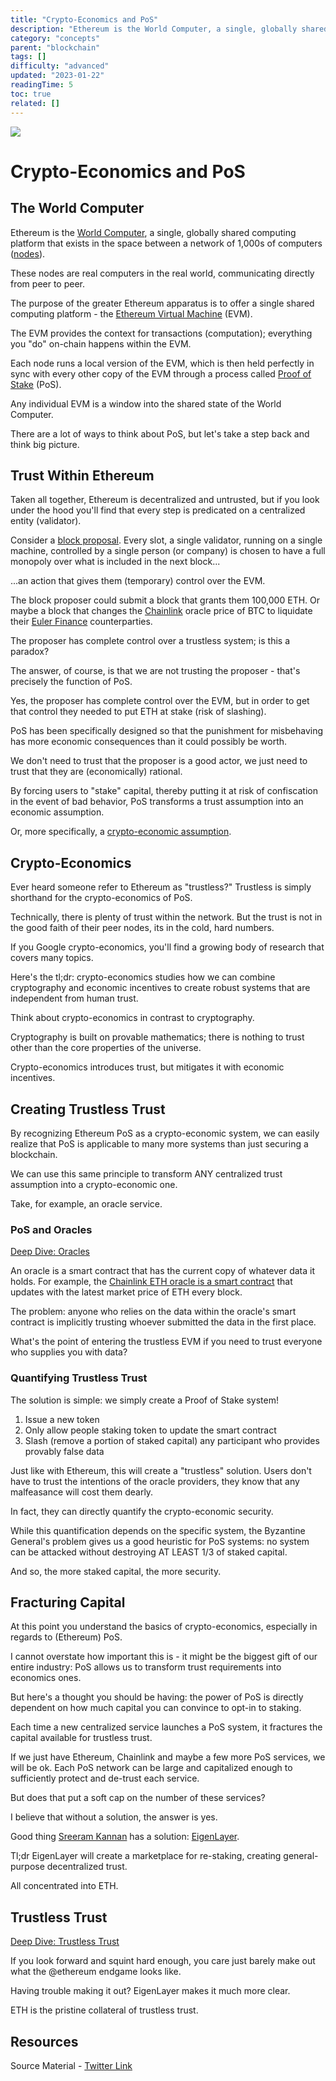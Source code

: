 ```yaml
---
title: "Crypto-Economics and PoS"
description: "Ethereum is the World Computer, a single, globally shared computing platform that exists in the space between a network of 1,000s of computers (nodes)."
category: "concepts"
parent: "blockchain"
tags: []
difficulty: "advanced"
updated: "2023-01-22"
readingTime: 5
toc: true
related: []
---
```


![](/images/crypto-economics-banner.png)

# Crypto-Economics and PoS

## The World Computer

Ethereum is the [World Computer](https://inevitableeth.com/home/ethereum/world-computer), a single, globally shared computing platform that exists in the space between a network of 1,000s of computers ([nodes](https://inevitableeth.com/home/ethereum/node)). 

These nodes are real computers in the real world, communicating directly from peer to peer. 

The purpose of the greater Ethereum apparatus is to offer a single shared computing platform - the [Ethereum Virtual Machine](https://inevitableeth.com/home/ethereum/evm) (EVM).

The EVM provides the context for transactions (computation); everything you "do" on-chain happens within the EVM.

Each node runs a local version of the EVM, which is then held perfectly in sync with every other copy of the EVM through a process called [Proof of Stake](https://inevitableeth.com/home/ethereum/pos) (PoS).

Any individual EVM is a window into the shared state of the World Computer.

There are a lot of ways to think about PoS, but let's take a step back and think big picture.

## Trust Within Ethereum

Taken all together, Ethereum is decentralized and untrusted, but if you look under the hood you'll find that every step is predicated on a centralized entity (validator).

Consider a [block proposal](/ethereum/block-proposal). Every slot, a single validator, running on a single machine, controlled by a single person (or company) is chosen to have a full monopoly over what is included in the next block...

...an action that gives them (temporary) control over the EVM.

The block proposer could submit a block that grants them 100,000 ETH. Or maybe a block that changes the [Chainlink](https://chain.link/) oracle price of BTC to liquidate their [Euler Finance](https://www.euler.finance/) counterparties.

The proposer has complete control over a trustless system; is this a paradox?

The answer, of course, is that we are not trusting the proposer - that's precisely the function of PoS.

Yes, the proposer has complete control over the EVM, but in order to get that control they needed to put ETH at stake (risk of slashing).

PoS has been specifically designed so that the punishment for misbehaving has more economic consequences than it could possibly be worth.

We don't need to trust that the proposer is a good actor, we just need to trust that they are (economically) rational.

By forcing users to "stake" capital, thereby putting it at risk of confiscation in the event of bad behavior, PoS transforms a trust assumption into an economic assumption.

Or, more specifically, a [crypto-economic assumption](https://www.youtube.com/watch?v=pKqdjaH1dRo).

## Crypto-Economics

Ever heard someone refer to Ethereum as "trustless?" Trustless is simply shorthand for the crypto-economics of PoS.

Technically, there is plenty of trust within the network. But the trust is not in the good faith of their peer nodes, its in the cold, hard numbers.

If you Google crypto-economics, you'll find a growing body of research that covers many topics.

Here's the tl;dr: crypto-economics studies how we can combine cryptography and economic incentives to create robust systems that are independent from human trust.

Think about crypto-economics in contrast to cryptography.

Cryptography is built on provable mathematics; there is nothing to trust other than the core properties of the universe.

Crypto-economics introduces trust, but mitigates it with economic incentives.

## Creating Trustless Trust

By recognizing Ethereum PoS as a crypto-economic system, we can easily realize that PoS is applicable to many more systems than just securing a blockchain.

We can use this same principle to transform ANY centralized trust assumption into a crypto-economic one.

Take, for example, an oracle service.

### PoS and Oracles

[Deep Dive: Oracles](/concepts/oracle)

An oracle is a smart contract that has the current copy of whatever data it holds. For example, the [Chainlink ETH oracle is a smart contract](https://etherscan.io/address/0x5f4ec3df9cbd43714fe2740f5e3616155c5b8419) that updates with the latest market price of ETH every block.

The problem: anyone who relies on the data within the oracle's smart contract is implicitly trusting whoever submitted the data in the first place.

What's the point of entering the trustless EVM if you need to trust everyone who supplies you with data?

### Quantifying Trustless Trust

The solution is simple: we simply create a Proof of Stake system!

1.  Issue a new token
2.  Only allow people staking token to update the smart contract
3.  Slash (remove a portion of staked capital) any participant who provides provably false data

Just like with Ethereum, this will create a "trustless" solution. Users don't have to trust the intentions of the oracle providers, they know that any malfeasance will cost them dearly.

In fact, they can directly quantify the crypto-economic security.

While this quantification depends on the specific system, the Byzantine General's problem gives us a good heuristic for PoS systems: no system can be attacked without destroying AT LEAST 1/3 of staked capital.

And so, the more staked capital, the more security.

## Fracturing Capital

At this point you understand the basics of crypto-economics, especially in regards to (Ethereum) PoS.

I cannot overstate how important this is - it might be the biggest gift of our entire industry: PoS allows us to transform trust requirements into economics ones.

But here's a thought you should be having: the power of PoS is directly dependent on how much capital you can convince to opt-in to staking.

Each time a new centralized service launches a PoS system, it fractures the capital available for trustless trust.

If we just have Ethereum, Chainlink and maybe a few more PoS services, we will be ok. Each PoS network can be large and capitalized enough to sufficiently protect and de-trust each service.

But does that put a soft cap on the number of these services?

I believe that without a solution, the answer is yes. 

Good thing [Sreeram Kannan](https://twitter.com/sreeramkannan) has a solution: [EigenLayer](/ethereum/eigenlayer).

Tl;dr EigenLayer will create a marketplace for re-staking, creating general-purpose decentralized trust.

All concentrated into ETH.

## Trustless Trust

[Deep Dive: Trustless Trust](/ethereum/trustless-trust)

If you look forward and squint hard enough, you care just barely make out what the @ethereum endgame looks like.

Having trouble making it out? EigenLayer makes it much more clear.

ETH is the pristine collateral of trustless trust.

## Resources

Source Material - [Twitter Link](https://twitter.com/logarithmicrex/status/1617331111457361926)
